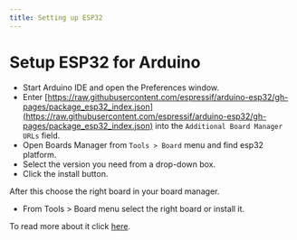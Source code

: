 ```yaml
---
title: Setting up ESP32
---
```


# Setup ESP32 for Arduino

- Start Arduino IDE and open the Preferences window.
- Enter [https://raw.githubusercontent.com/espressif/arduino-esp32/gh-pages/package_esp32_index.json](https://raw.githubusercontent.com/espressif/arduino-esp32/gh-pages/package_esp32_index.json) into the `Additional Board Manager URLs` field.
- Open Boards Manager from `Tools > Board` menu and find esp32 platform.
- Select the version you need from a drop-down box.
- Click the install button.

After this choose the right board in your board manager.

- From Tools > Board menu select the right board or install it.

To read more about it click [here](https://docs.espressif.com/projects/arduino-esp32/en/latest/installing.html).
